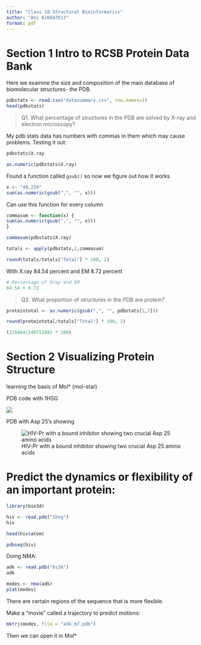 ---
title: "Class 10 Structural Bioinformatics"
author: "Ani A16647613"
format: pdf
---

# Section 1 Intro to RCSB Protein Data Bank

Here we examine the size and composition of the main database of biomolecular structures- the PDB.

```{r}
pdbstats <- read.csv("datasummary.csv", row.names=1)
head(pdbstats)
```

> Q1. What percentage of structures in the PDB are solved by X-ray and electron microscopy?

My pdb stats data has numbers with commas in them which may cause problems. Testing it out:

```{r}
pdbstats$X.ray
```
```{r}
as.numeric(pdbstats$X.ray)
```

Found a function called `gsub()` so now we figure out how it works

```{r}
x <- "49,234"
sum(as.numeric(gsub(",", "", x)))
```

Can use this function for every column
```{r}
commasum <- function(x) {
sum(as.numeric(gsub(",", "", x)))
}

commasum(pdbstats$X.ray)
```

```{r}
totals <- apply(pdbstats,2,commasum)
```


```{r}
round(totals/totals["Total"] * 100, 2)
```
With X.ray 84.54 percent and EM 8.72 percent
```{r} 
# Percentage of Xray and EM
84.54 + 8.72
```

> Q2. What proportion of structures in the PDB are protein?

```{r}
proteintotal <- as.numeric(gsub(",", "", pdbstats[1,7]))

round(proteintotal/totals["Total"] * 100, 2)

```

```{r}
(215684/249751891 * 100)
```

# Section 2 Visualizing Protein Structure

learning the basis of Mol* (mol-star)

PDB code with 1HSG

![](1HSG.png)

PDB with Asp 25's showing

![HIV-Pr with a bound inhibitor showing two crucial Asp 25 amino acids](1HSGAsp.png)

# Predict the dynamics or flexibility of an important protein:

```{r}
library(bio3d)

hiv <- read.pdb("1hsg")
hiv
```

```{r}
head(hiv$atom)
```

```{r}
pdbseq(hiv)
```

Doing NMA:

```{r}
adk <- read.pdb("6s36")
adk
```

```{r}
modes <- nma(adk)
plot(modes)
```
There are certain regions of the sequence that is more flexible.

Make a "movie" called a trajectory to predict motions:
```{r}
mktrj(modes, file = "adk_m7.pdb")
```

Then we can open it in Mol*

